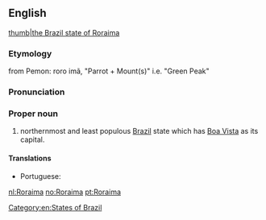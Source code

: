==English==
{{wikipedia}}
[[file:Brazil State Roraima.svg|thumb|the Brazil state of Roraima]]
===Etymology===
from Pemon: roro imã, "Parrot + Mount(s)" i.e. "Green Peak"
===Pronunciation===
{{rfp||en}}
===Proper noun===
{{en-proper noun}}

# northernmost and least populous [[Brazil]] state which has [[Boa Vista]] as its capital.

====Translations====
{{trans-top|state of northern Brazil}}
* Portuguese: {{t|pt|Roraima|f}}
{{trans-mid}}
{{trans-bottom}}

[[Category:en:States of Brazil]]

[[nl:Roraima]]
[[no:Roraima]]
[[pt:Roraima]]